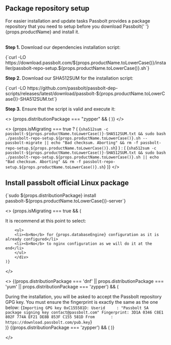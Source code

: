 
## Package repository setup

<div>
  For easier installation and update tasks Passbolt provides a package
  repository that you need to setup before you download Passbolt{' '}
  {props.productName} and install it.
</div>

<br />

**Step 1.** Download our dependencies installation script:

<CodeBlock>
    {`curl -LO https://download.passbolt.com/${props.productName.toLowerCase()}/installer/passbolt-repo-setup.${props.productName.toLowerCase()}.sh`}
</CodeBlock>

**Step 2.** Download our SHA512SUM for the installation script:

<CodeBlock>
{`curl -LO https://github.com/passbolt/passbolt-dep-scripts/releases/latest/download/passbolt-${props.productName.toLowerCase()}-SHA512SUM.txt`}
</CodeBlock>

**Step 3.** Ensure that the script is valid and execute it:

<>
  {props.distributionPackage === "zypper" && (
    <RepoScriptSLES productName={props.productName}/>
  )}
</>

<>
    {props.isMigrating === true ? (
    <CodeBlock>
        {`sha512sum -c passbolt-${props.productName.toLowerCase()}-SHA512SUM.txt && sudo bash ./passbolt-repo-setup.${props.productName.toLowerCase()}.sh --passbolt-migrate || echo "Bad checksum. Aborting" && rm -f passbolt-repo-setup.${props.productName.toLowerCase()}.sh`}
    </CodeBlock>
    ) : (
    <CodeBlock>
        {`sha512sum -c passbolt-${props.productName.toLowerCase()}-SHA512SUM.txt && sudo bash ./passbolt-repo-setup.${props.productName.toLowerCase()}.sh || echo "Bad checksum. Aborting" && rm -f passbolt-repo-setup.${props.productName.toLowerCase()}.sh`}
    </CodeBlock>
    )}
</>

## Install passbolt official Linux package

<CodeBlock>
{`sudo ${props.distributionPackage} install passbolt-${props.productName.toLowerCase()}-server`}
</CodeBlock>

<>
    {props.isMigrating === true && (
        <div>
        <p>It is recommend at this point to select:</p>

        <ul>
        <li><b>No</b> for {props.databaseEngine} configuration as it is already configured</li>
        <li><b>No</b> to nginx configuration as we will do it at the end</li>
        </ul>
        </div>
    )}
</>

<>
    {(props.distributionPackage === 'dnf' || props.distributionPackage === 'yum' || props.distributionPackage === 'zypper') && (
        <div>
            During the installation, you will be asked to accept the Passbolt repository GPG key. You must ensure the fingerprint is exactly the same as the one below:
            <CodeBlock>
                {`Importing GPG key 0xC155581D:
Userid     : "Passbolt SA package signing key contact@passbolt.com"
Fingerprint: 3D1A 0346 C8E1 802F 774A EF21 DE8B 853F C155 581D
From       : https://download.passbolt.com/pub.key`}
            </CodeBlock>
        </div>
    )}
    {(props.distributionPackage === 'zypper') && (
        <OpenSUSEGPGKey />
    )}

</>
